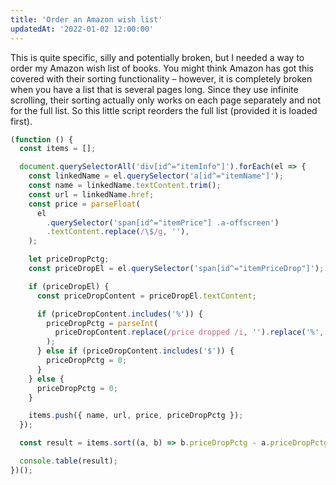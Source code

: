 ```yaml
---
title: 'Order an Amazon wish list'
updatedAt: '2022-01-02 12:00:00'
---
```


This is quite specific, silly and potentially broken, but I needed a way to order my Amazon wish list of books. You might think Amazon has got this covered with their sorting functionality – however, it is completely broken when you have a list that is several pages long. Since they use infinite scrolling, their sorting actually only works on each page separately and not for the full list. So this little script reorders the full list (provided it is loaded first).

```javascript
(function () {
  const items = [];

  document.querySelectorAll('div[id^="itemInfo"]').forEach(el => {
    const linkedName = el.querySelector('a[id^="itemName"]');
    const name = linkedName.textContent.trim();
    const url = linkedName.href;
    const price = parseFloat(
      el
        .querySelector('span[id^="itemPrice"] .a-offscreen')
        .textContent.replace(/\$/g, ''),
    );

    let priceDropPctg;
    const priceDropEl = el.querySelector('span[id^="itemPriceDrop"]');

    if (priceDropEl) {
      const priceDropContent = priceDropEl.textContent;

      if (priceDropContent.includes('%')) {
        priceDropPctg = parseInt(
          priceDropContent.replace(/price dropped /i, '').replace('%', ''),
        );
      } else if (priceDropContent.includes('$')) {
        priceDropPctg = 0;
      }
    } else {
      priceDropPctg = 0;
    }

    items.push({ name, url, price, priceDropPctg });
  });

  const result = items.sort((a, b) => b.priceDropPctg - a.priceDropPctg);

  console.table(result);
})();
```
